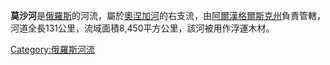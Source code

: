 '''莫沙河'''是[[俄羅斯|俄羅斯]]的河流，屬於[[奧涅加河|奧涅加河]]的右支流，由[[阿爾漢格爾斯克州|阿爾漢格爾斯克州]]負責管轄，河道全長131公里，流域面積8,450平方公里，該河被用作浮運木材。

{{Coord|62|25|12|N|39|47|40|E|display=title|region:RU-ARK_type:river_source:dewiki}}

{{Russia-geo-stub}}
[[Category:俄羅斯河流|Category:俄羅斯河流]]
